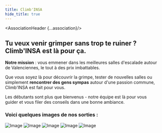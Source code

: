 ```yaml
---
title: Climb'INSA
hide_title: true
---
```





<AssociationHeader {...association}/>

## Tu veux venir grimper sans trop te ruiner ? Climb'INSA est là pour ça.

**Notre mission** : vous emmener dans les meilleures salles d'escalade autour de Valenciennes, le tout à des prix imbattables.

Que vous soyez là pour découvrir la grimpe, tester de nouvelles salles ou simplement **rencontrer des gens sympas** autour d'une passion commune, Climb'INSA est fait pour vous.

Les débutants sont plus que bienvenus - notre équipe est là pour vous guider et vous filer des conseils dans une bonne ambiance.

### Voici quelques images de nos sorties :

![Image](../../../static/assos-clubs/climbinsa/banniere1-Climb-INSA.webp)
![Image](../../../static/assos-clubs/climbinsa/banniere2-Climb-INSA.webp)
![Image](../../../static/assos-clubs/climbinsa/banniere3-Climb-INSA.webp)
![Image](../../../static/assos-clubs/climbinsa/banniere4-Climb-INSA.webp)
![Image](../../../static/assos-clubs/climbinsa/banniere5-Climb-INSA.webp)

